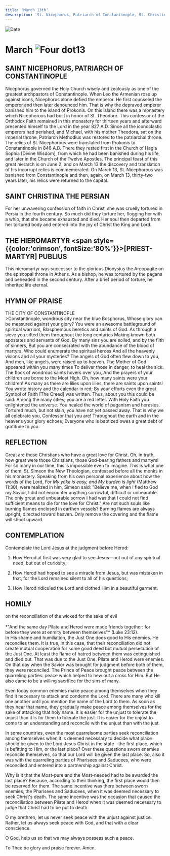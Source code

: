 ```yaml
---
title: 'March 13th'
description: 'St. Nicephorus, Patriarch of Constantinople, St. Christina the Persian, Hieromartyr Publius'
---
```


<RunningHead />
<Image src="/title-imprint.png" height={68} width={50} alt="Date" className="title-imprint"/>

# <div id="date">March <Image className="four-dot" src="/four-dot.png" height={15} width={15} alt="Four dot" />13</div>

## SAINT NICEPHORUS, PATRIARCH OF CONSTANTINOPLE

Nicephorus governed the Holy Church wisely and zealously as one of the greatest archpastors of Constantinople. When Leo the Armenian rose up against icons, Nicephorus alone defied the emperor. He first counseled the emperor and then later denounced him. That is why the depraved emperor banished him to the island of Prokonis. On this island there was a monastery which Nicephorous had built in honor of St. Theodore. This confessor of the Orthodox Faith remained in this monastery for thirteen years and afterward presented himself to the Lord in the year 827 A.D. Since all the iconoclastic emperors had perished, and Michael, with his mother Theodora, sat on the imperial throne, Patriarch Methodius was restored to the patriarchal throne. The relics of St. Nicephorous were translated from Prokonis to Constantinople in 846 A.D. There they rested first in the Church of Hagia Sophia [Divine Wisdom], from which he had been banished during his life, and later in the Church of the Twelve Apostles. The principal feast of this great hierarch is on June 2, and on March 13 the discovery and translation of his incorrupt relics is commemorated. On March 13, St. Nicephorous was banished from Constantinople and then, again, on March 13, thirty-two years later, his relics were returned to the capital.

## SAINT CHRISTINA THE PERSIAN

For her unwavering confession of faith in Christ, she was cruelly tortured in Persia in the fourth century. So much did they torture her, flogging her with a whip, that she became exhausted and died. Her soul then departed from her tortured body and entered into the joy of Christ the King and Lord.

## THE HIEROMARTYR <span style={{color:'crimson', fontSize:'80%'}}>[PRIEST-MARTYR]</span> PUBLIUS

This hieromartyr was successor to the glorious Dionysius the Areopagite on the episcopal throne in Athens. As a bishop, he was tortured by the pagans and beheaded in the second century. After a brief period of torture, he inherited life eternal.


## HYMN OF PRAISE
<div style={{textAlign:'center', color:'crimson', fontWeight:'bold'}}>
THE CITY OF CONSTANTINOPLE
</div>
>Constantinople, wondrous city near the blue Bosphorus,  
Whose glory can be measured against your glory?  
You were an awesome battleground of spiritual warriors,  
Blasphemous heretics and saints of God.  
As through a sieve you sifted them throughout the long centuries  
Making known both apostates and servants of God.  
By many sins you are soiled, and by the filth of sinners,  
But you are consecrated with the abundance of the blood of martyrs.  
Who could enumerate the spiritual heroes  
And all the heavenly visions and all your mysteries?  
The angels of God often flew down to you,  
And men, like angels, were raised up to heaven.  
The Mother of God appeared within you many times  
To deliver those in danger, to heal the sick.  
The flock of wondrous saints hovers over you,  
And the prayers of your children are borne to the Most High.  
Oh, how many saints were your children!  
As many as there are lilies upon lilies, there are saints upon saints!  
You wrote history and the calendar in red;  
By your efforts even the great Symbol of Faith [The Creed] was written.  
Thus, about you this could be said:  
Among the many cities, you are a red letter.  
With Holy Faith you enlightened the universe.  
You healed the world of paganism and heresies.  
Tortured much, but not slain, you have not yet passed away.  
That is why we all celebrate you, Confessor that you are!  
Throughout the earth and in the heavens your glory echoes;  
Everyone who is baptized owes a great debt of gratitude to you.  


## REFLECTION

Great are those Christians who have a great love for Christ. Oh, in truth, how great were those Christians, those God-bearing fathers and martyrs! For so many in our time, this is impossible even to imagine. This is what one of them, St. Simeon the New Theologian, confessed before all the monks in his monastery. Speaking from his own personal experience about how the words of the Lord, *For My yoke is easy, and My burden is light* (Matthew 11:30), were realized in him, Simeon said: "Believe me, when I fled to God my Savior, I did not encounter anything sorrowful, difficult or unbearable. The only great and unbearable sorrow I had was that I could not find sufficient means to die for the love for Christ." Are not such souls like burning flames enclosed in earthen vessels? Burning flames are always upright, directed toward heaven. Only remove the covering and the flame will shoot upward.


## CONTEMPLATION

Contemplate the Lord Jesus at the judgment before Herod:

1. How Herod at first was very glad to see Jesus—not out of any spiritual need, but out of curiosity;

2. How Herod had hoped to see a miracle from Jesus, but was mistaken in that, for the Lord remained silent to all of his questions;

3. How Herod ridiculed the Lord and clothed Him in a beautiful garment.


## HOMILY
<div style={{textAlign:'center', color:'crimson', fontWeight:'bold'}}>
on the reconciliation of the wicked for the sake of evil
</div><br />
<div style={{textAlign:'right'}}>
*"And the same day Pilate and Herod were made friends together: for before they were at enmity between themselves"* (Luke 23:12).
</div>
In His shame and humiliation, the Just One does good to His enemies. He reconciles them. It is true, in this case, that their reconciliation did not create mutual cooperation for some good deed but mutual persecution of the Just One. At least the flame of hatred between them was extinguished and died out. That was due to the Just One. Pilate and Herod were enemies. On that day when the Savior was brought for judgment before both of them, they were reconciled. The Prince of Peace brought peace between the quarreling parties: peace which helped to hew out a cross for Him. But He also came to be a willing sacrifice for the sins of many.

Even today common enemies make peace among themselves when they find it necessary to attack and condemn the Lord. There are many who kill one another until you mention the name of the Lord to them. As soon as they hear that name, they gradually make peace among themselves for the sake of attacking that holy name. It is easier for the unjust to tolerate the unjust than it is for them to tolerate the just. It is easier for the unjust to come to an understanding and reconcile with the unjust than with the just.

In some countries, even the most quarrelsome parties seek reconciliation among themselves when it is deemed necessary to decide what place should be given to the Lord Jesus Christ in the state—the first place, which is befitting to Him, or the last place? Over these questions sworn enemies reconcile themselves, so that our Lord will be given the last place. So, also it was with the quarreling parties of Pharisees and Saducees, who were reconciled and entered into a partnership against Christ.

Why is it that the Most-pure and the Most-needed had to be awarded the last place? Because, according to their thinking, the first place would then be reserved for them. The same incentive was there between sworn enemies, the Pharisees and Saducees, when it was deemed necessary to seek Christ's death. The same incentive was the occasion that caused the reconciliation between Pilate and Herod when it was deemed necessary to judge that Christ had to be put to death.

O my brethren, let us never seek peace with the unjust against justice. Rather, let us always seek peace with God, and that with a clear conscience.

O God, help us so that we may always possess such a peace.

To Thee be glory and praise forever. Amen.

